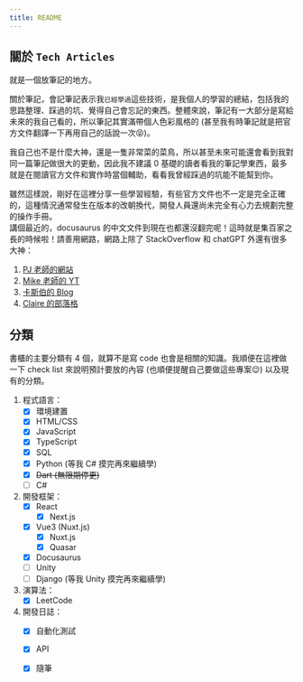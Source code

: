 ```yaml
---
title: README
---
```

## 關於 `Tech Articles`
就是一個放筆記的地方。

關於筆記，會記筆記表示我`已經學過`這些技術，是我個人的學習的總結，包括我的思路整理、踩過的坑、覺得自己會忘記的東西。整體來說，筆記有一大部分是寫給未來的我自己看的，所以筆記其實滿帶個人色彩風格的 (甚至我有時筆記就是把官方文件翻譯一下再用自己的話說一次:stuck_out_tongue_closed_eyes:)。

我自己也不是什麼大神，還是一隻非常菜的菜鳥，所以甚至未來可能還會看到我對同一篇筆記做很大的更動，因此我不建議 0 基礎的讀者看我的筆記學東西，最多就是在閱讀官方文件和實作時當個輔助，看看我曾經踩過的坑能不能幫到你。

雖然這樣說，剛好在這裡分享一些學習經驗，有些官方文件也不一定是完全正確的，這種情況通常發生在版本的改朝換代，開發人員還尚未完全有心力去規劃完整的操作手冊。  
講個最近的，docusaurus 的中文文件到現在也都還沒翻完呢！這時就是集百家之長的時候啦！請善用網路，網路上除了 StackOverflow 和 chatGPT 外還有很多大神：
1. [PJ 老師的網站](https://pjchender.dev/)
2. [Mike 老師的 YT](https://www.youtube.com/channel/UC7ArpUezGLX-dZ0FTS_jVMQ)
3. [卡斯伯的 Blog](https://www.casper.tw/)
4. [Claire 的部落格](https://clairechang.tw/)

## 分類
書櫃的主要分類有 4 個，就算不是寫 code 也會是相關的知識。我順便在這裡做一下 check list 來說明預計要放的內容 (也順便提醒自己要做這些專案:relieved:) 以及現有的分類。
1. 程式語言：
    - [x] 環境建置
    - [x] HTML/CSS
    - [x] JavaScript
    - [x] TypeScript
    - [x] SQL
    - [x] Python (等我 C# 摸完再來繼續學)
    - [x] ~~Dart (無限期停更)~~
    - [ ] C#
2. 開發框架：
    - [x] React
        - [x] Next.js
    - [x] Vue3 (Nuxt.js)
        - [x] Nuxt.js
        - [x] Quasar
    - [x] Docusaurus
    - [ ] Unity
    - [ ] Django (等我 Unity 摸完再來繼續學)
3. 演算法：
    - [x] LeetCode
4. 開發日誌：
    - [x] 自動化測試
    - [x] API
    - [x] 隨筆

